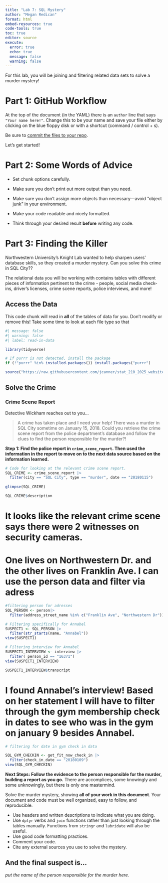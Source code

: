 ```yaml
---
title: "Lab 7: SQL Mystery"
author: "Megan Redican"
format: html
embed-resources: true
code-tools: true
toc: true
editor: source
execute: 
  error: true
  echo: true
  message: false
  warning: false
---
```


For this lab, you will be joining and filtering related data sets to solve a murder mystery!

# Part 1: GitHub Workflow

At the top of the document (in the YAML) there is an `author` line that says 
`"Your name here!"`. Change this to be your name and save your file either by
clicking on the blue floppy disk or with a shortcut (command / control + s). 

Be sure to [commit the files to your repo](https://happygitwithr.com/existing-github-first#stage-and-commit). 

Let's get started!


# Part 2: Some Words of Advice

-   Set chunk options carefully.

-   Make sure you don't print out more output than you need.

-   Make sure you don't assign more objects than necessary---avoid "object junk"
in your environment.

-   Make your code readable and nicely formatted.

-   Think through your desired result **before** writing any code.

# Part 3: Finding the Killer

Northwestern University's Knight Lab wanted to help sharpen users' database
skills, so they created a murder mystery. Can you solve this crime in SQL City??

The relational data you will be working with contains tables with different
pieces of information pertinent to the crime - people, social media check-ins,
driver's licenses, crime scene reports, police interviews, and more!


## Access the Data

This code chunk will read in **all** of the tables of data for you. Don't modify or
remove this! Take some time to look at each file type so that 

```r
#| message: false
#| warning: false
#| label: read-in-data

library(tidyverse)

# If purrr is not detected, install the package
if (!"purrr" %in% installed.packages()) install.packages("purrr")

source("https://raw.githubusercontent.com/jcanner/stat_210_2025_website/main/labs/instructions/lab-7-setup.R")
```

## Solve the Crime

### Crime Scene Report

Detective Wickham reaches out to you...

> A crime has taken place and I need your help! There was a murder in SQL City sometime on January 15, 2018. Could you retrieve the crime scene report from the police department’s database and follow the clues to find the person responsible for the murder?!


**Step 1: Find the police report in `crime_scene_report`. Then used the information in the report to move on to the next data source based on the information learned.**

```r
# Code for looking at the relevant crime scene report.
SQL_CRIME <- crime_scene_report |>
  filter(city == "SQL City", type == "murder", date == "20180115")
  
glimpse(SQL_CRIME)
```

```r
SQL_CRIME$description
```


# It looks like the relevant crime scene says there were 2 witnesses on security cameras. 
# One lives on Northwestern Dr. and the other lives on Franklin Ave. I can use the person data and filter via adress

```r
#filtering person for adresses
SQL_PERSON <- person|>
  filter(address_street_name %in% c("Franklin Ave", "Northwestern Dr"))
```

```r
# Filtering specifically for Annabel
SUSPECT1 <- SQL_PERSON |>
  filter(str_starts(name, "Annabel")) 
view(SUSPECT1)

```

```r
# Filtering interview for Annabel
SUSPECT1_INTERVIEW <- interview |>
  filter( person_id == "16371")
view(SUSPECT1_INTERVIEW)
```

```r
SUSPECT1_INTERVIEW$transcript
```

# I found Annabel's interview! Based on her statement I will have to filter through the gym membership check in dates to see who was in the gym on january 9 besides Annabel.

```r
# filtering for date in gym check in data

SQL_GYM_CHECKIN <- get_fit_now_check_in |>
  filter(check_in_date == "20180109")
view(SQL_GYM_CHECKIN)
```



**Next Steps: Follow the evidence to the person responsible for the murder, building a report as you go.**
There are accomplices, some knowingly and some unknowingly, but there is only one mastermind.


Solve the murder mystery, showing **all of your work in this document**. Your
document and code must be well organized, easy to follow, and reproducible.

+ Use headers and written descriptions to indicate what you are doing.
+ Use `dplyr` verbs and `join` functions rather than just looking through the
tables manually. Functions from `stringr` and `lubridate` will also be useful.
+ Use good code formatting practices.
+ Comment your code.
+ Cite any external sources you use to solve the mystery.



::: callout-note
## And the final suspect is...

*put the name of the person responsible for the murder here.*
:::
